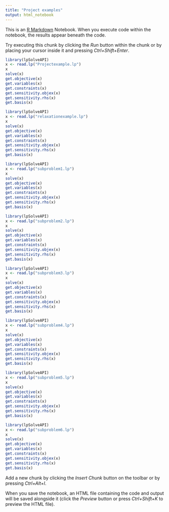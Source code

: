 ---
title: "Project examples"
output: html_notebook
---

This is an [R Markdown](http://rmarkdown.rstudio.com) Notebook. When you execute code within the notebook, the results appear beneath the code. 

Try executing this chunk by clicking the *Run* button within the chunk or by placing your cursor inside it and pressing *Ctrl+Shift+Enter*. 

```{r}
library(lpSolveAPI)
x <- read.lp("Projectexample.lp")
x
solve(x)
get.objective(x)
get.variables(x)
get.constraints(x)
get.sensitivity.objex(x)
get.sensitivity.rhs(x)
get.basis(x)
```

```{r}
library(lpSolveAPI)
x <- read.lp("relaxationexample.lp")
x
solve(x)
get.objective(x)
get.variables(x)
get.constraints(x)
get.sensitivity.objex(x)
get.sensitivity.rhs(x)
get.basis(x)
```

```{r}
library(lpSolveAPI)
x <- read.lp("subproblem1.lp")
x
solve(x)
get.objective(x)
get.variables(x)
get.constraints(x)
get.sensitivity.objex(x)
get.sensitivity.rhs(x)
get.basis(x)
```

```{r}
library(lpSolveAPI)
x <- read.lp("subproblem2.lp")
x
solve(x)
get.objective(x)
get.variables(x)
get.constraints(x)
get.sensitivity.objex(x)
get.sensitivity.rhs(x)
get.basis(x)
```

```{r}
library(lpSolveAPI)
x <- read.lp("subproblem3.lp")
x
solve(x)
get.objective(x)
get.variables(x)
get.constraints(x)
get.sensitivity.objex(x)
get.sensitivity.rhs(x)
get.basis(x)
```

```{r}
library(lpSolveAPI)
x <- read.lp("subproblem4.lp")
x
solve(x)
get.objective(x)
get.variables(x)
get.constraints(x)
get.sensitivity.objex(x)
get.sensitivity.rhs(x)
get.basis(x)
```

```{r}
library(lpSolveAPI)
x <- read.lp("subproblem5.lp")
x
solve(x)
get.objective(x)
get.variables(x)
get.constraints(x)
get.sensitivity.objex(x)
get.sensitivity.rhs(x)
get.basis(x)
```

```{r}
library(lpSolveAPI)
x <- read.lp("subproblem6.lp")
x
solve(x)
get.objective(x)
get.variables(x)
get.constraints(x)
get.sensitivity.objex(x)
get.sensitivity.rhs(x)
get.basis(x)
```

Add a new chunk by clicking the *Insert Chunk* button on the toolbar or by pressing *Ctrl+Alt+I*.

When you save the notebook, an HTML file containing the code and output will be saved alongside it (click the *Preview* button or press *Ctrl+Shift+K* to preview the HTML file).
